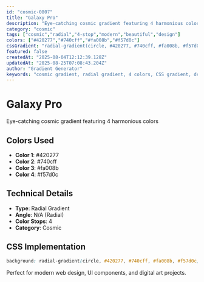 ```yaml
---
id: "cosmic-0807"
title: "Galaxy Pro"
description: "Eye-catching cosmic gradient featuring 4 harmonious colors"
category: "cosmic"
tags: ["cosmic","radial","4-stop","modern","beautiful","design"]
colors: ["#420277","#740cff","#fa008b","#f57d0c"]
cssGradient: "radial-gradient(circle, #420277, #740cff, #fa008b, #f57d0c)"
featured: false
createdAt: "2025-08-04T12:12:39.128Z"
updatedAt: "2025-08-25T07:08:43.204Z"
author: "Gradient Generator"
keywords: "cosmic gradient, radial gradient, 4 colors, CSS gradient, design, #420277, #740cff, #fa008b, #f57d0c"
---
```


# Galaxy Pro

Eye-catching cosmic gradient featuring 4 harmonious colors

## Colors Used
- **Color 1**: #420277
- **Color 2**: #740cff
- **Color 3**: #fa008b
- **Color 4**: #f57d0c

## Technical Details
- **Type**: Radial Gradient
- **Angle**: N/A (Radial)
- **Color Stops**: 4
- **Category**: Cosmic

## CSS Implementation
```css
background: radial-gradient(circle, #420277, #740cff, #fa008b, #f57d0c);
```

Perfect for modern web design, UI components, and digital art projects.
